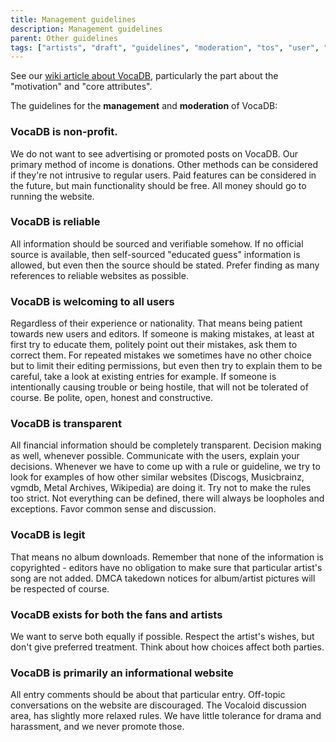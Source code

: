 ---
title: Management guidelines
description: Management guidelines
parent: Other guidelines
tags: ["artists", "draft", "guidelines", "moderation", "tos", "user", "documentation", "vocadb"]
---

See our [wiki article about VocaDB](/docs/footer/vocadb-what-is-it-for), particularly the part about the "motivation" and "core attributes".

The guidelines for the **management** and **moderation** of VocaDB:

### VocaDB is non-profit.

We do not want to see advertising or promoted posts on VocaDB. Our primary method of income is donations. Other methods can be considered if they're not intrusive to regular users. Paid features can be considered in the future, but main functionality should be free. All money should go to running the website.

### VocaDB is reliable

All information should be sourced and verifiable somehow. If no official source is available, then self-sourced "educated guess" information is allowed, but even then the source should be stated. Prefer finding as many references to reliable websites as possible.

### VocaDB is welcoming to all users

Regardless of their experience or nationality. That means being patient towards new users and editors. If someone is making mistakes, at least at first try to educate them, politely point out their mistakes, ask them to correct them. For repeated mistakes we sometimes have no other choice but to limit their editing permissions, but even then try to explain them to be careful, take a look at existing entries for example. If someone is intentionally causing trouble or being hostile, that will not be tolerated of course. Be polite, open, honest and constructive.

### VocaDB is transparent

All financial information should be completely transparent. Decision making as well, whenever possible. Communicate with the users, explain your decisions. Whenever we have to come up with a rule or guideline, we try to look for examples of how other similar websites (Discogs, Musicbrainz, vgmdb, Metal Archives, Wikipedia) are doing it. Try not to make the rules too strict. Not everything can be defined, there will always be loopholes and exceptions. Favor common sense and discussion.

### VocaDB is legit

That means no album downloads. Remember that none of the information is copyrighted - editors have no obligation to make sure that particular artist's song are not added. DMCA takedown notices for album/artist pictures will be respected of course.

### VocaDB exists for both the fans and artists

We want to serve both equally if possible. Respect the artist's wishes, but don't give preferred treatment. Think about how choices affect both parties.

### VocaDB is primarily an informational website

All entry comments should be about that particular entry. Off-topic conversations on the website are discouraged. The Vocaloid discussion area, has slightly more relaxed rules. We have little tolerance for drama and harassment, and we never promote those.